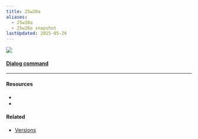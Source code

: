 ```yaml
---
title: 25w20a
aliases:
  - 25w20a
  - 25w20a snapshot
lastUpdated: 2025-05-26
---
```



![](https://minecraft.wiki/images/25w20a.jpg)

<Gallery>
	<Yb src="https://youtube.com/embed/RchCqaJT85I" />
	<Yb src="https://youtube.com/embed/5_581LBZU74" />
</Gallery>

#### [Dialog command](/commanddialog)

---

#### Resources

- <Wiki src="https://minecraft.wiki/w/Java_Edition_25w20a" />
- <Blog src="https://minecraft.net/en-us/article/minecraft-snapshot-25w20a" />

#### Related

- [Versions](/versions)